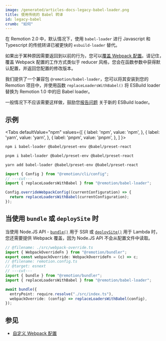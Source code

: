 ```yaml
---
image: /generated/articles-docs-legacy-babel-loader.png
title: 使用传统的 Babel 转译
id: legacy-babel
crumb: "如何"
---
```



在 Remotion 2.0 中，默认情况下，使用 `babel-loader` 进行 Javascript 和 Typescript 的传统转译已被更快的 `esbuild-loader` 替代。

如果出于某种原因需要返回到以前的行为，您可以[覆盖 Webpack 配置](/docs/webpack)。请记住，覆盖 Webpack 配置的工作方式类似于 reducer 风格，您会在函数参数中获得默认配置，并返回您配置的修改版本。

我们提供了一个兼容包 `@remotion/babel-loader`，您可以将其安装到您的 Remotion 项目中，并使用函数 `replaceLoadersWithBabel()` 将 ESBuild loader 替换为 Remotion 1.0 中的旧 Babel loader。

一般情况下不应该需要这样做，鼓励您[报告问题](https://github.com/remotion-dev/remotion/issues/new) 关于新的 ESBuild loader。

## 示例

<Tabs
defaultValue="npm"
values={[
{ label: 'npm', value: 'npm', },
{ label: 'yarn', value: 'yarn', },
{ label: 'pnpm', value: 'pnpm', },
]
}>
<TabItem value="npm">

```bash
npm i babel-loader @babel/preset-env @babel/preset-react
```

  </TabItem>
  <TabItem value="pnpm">

```bash
pnpm i babel-loader @babel/preset-env @babel/preset-react
```

  </TabItem>

  <TabItem value="yarn">

```bash
yarn add babel-loader @babel/preset-env @babel/preset-react
```

  </TabItem>
</Tabs>

```ts twoslash title="remotion.config.ts"
import { Config } from "@remotion/cli/config";
// ---cut---
import { replaceLoadersWithBabel } from "@remotion/babel-loader";

Config.overrideWebpackConfig((currentConfiguration) => {
  return replaceLoadersWithBabel(currentConfiguration);
});
```

## 当使用 `bundle` 或 `deploySite` 时

当使用 Node.JS API - [`bundle()`](/docs/bundle) 用于 SSR 或 [`deploySite()`](/docs/lambda/deploysite) 用于 Lambda 时，您还需要提供 Webpack 覆盖，因为 Node.JS API 不会从配置文件中读取。

```ts twoslash title="my-script.js"
// @filename: ./src/webpack-override.ts
import { WebpackOverrideFn } from "@remotion/bundler";
export const webpackOverride: WebpackOverrideFn = (c) => c;
// @filename: remotion.config.ts
// @target: esnext
// ---cut---
import { bundle } from "@remotion/bundler";
import { replaceLoadersWithBabel } from "@remotion/babel-loader";

await bundle({
  entryPoint: require.resolve("./src/index.ts"),
  webpackOverride: (config) => replaceLoadersWithBabel(config),
});
```

## 参见

- [自定义 Webpack 配置](/docs/webpack)

